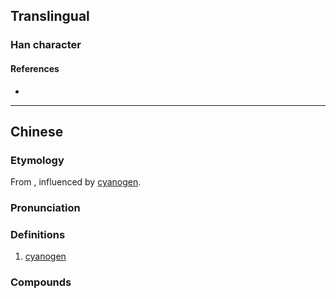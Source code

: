 {{character info}}
==Translingual==

===Han character===
{{Han char|rn=84|rad=气|as=08|sn=12|four=80217|canj=ONQMB|ids=⿹气青}}

====References====
* {{Han ref|kx=0600.011|dkj=17072|hdz=32013.030|uh=6C30|ud=27696|bh=D9E6|bd=55782}}

----

==Chinese==
{{zh-forms}}

===Etymology===
From {{zh-l|青}}, influenced by [[cyanogen]].

===Pronunciation===
{{zh-pron
|m=氰
|c=cing1,cing4
|mc=
|oc=
|cat=n
}}

===Definitions===
{{zh-hanzi}}

# [[cyanogen]]

===Compounds===
{{zh-der|氰化鉀|氰化物|氰中毒|氫氰酸|金氰化鉀|三聚氰胺|氰化氫|三聚氰酸|亞鐵氰化鉀}}